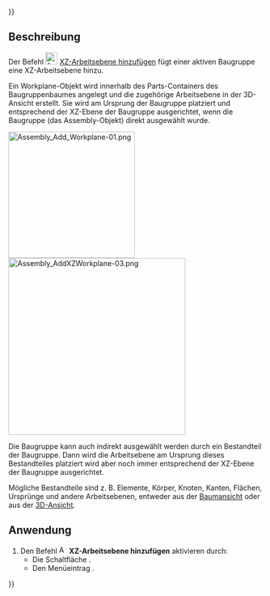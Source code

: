 {{UnfinishedDocu{{#translation:}}}}
<languages/>

{{Docnav/de
|[[Assembly3_AddWorkplane/de|Arbeitsebene hinzufügen]]
|[[Assembly3_AddZYWorkplane/de|ZY-Arbeitsebene hinzufügen]]
|[[Assembly3_Workbench/de|Assembly3]]
|IconL=Assembly_Add_Workplane.svg‎‎
|IconR=Assembly_Add_WorkplaneZY.svg‎‎
|IconC=Assembly3_workbench_icon.svg
}}

{{GuiCommand/de
|Name=Assembly3 AddXZWorkplane
|Name/de=Assembly3 XZArbeitsebeneHinzufügen
|Icon=Assembly_Add_WorkplaneXZ.svg‎‎
|MenuLocation=Assembly3 → Workplane and origin → Add XZ workplane
|Workbenches=[[Assembly3_Workbench/de|Assembly3]]
}}

<span id="Description"></span>
==Beschreibung==

Der Befehl [[Image:Assembly_Add_WorkplaneXZ.svg |24px]] [[Assembly3_AddXZWorkplane/de|XZ-Arbeitsebene hinzufügen]] fügt einer aktiven Baugruppe eine XZ-Arbeitsebene hinzu.

Ein Workplane-Objekt wird innerhalb des Parts-Containers des Baugruppenbaumes angelegt und die zugehörige Arbeitsebene in der 3D-Ansicht erstellt. Sie wird am Ursprung der Baugruppe platziert und entsprechend der XZ-Ebene der Baugruppe ausgerichtet, wenn die Baugruppe (das Assembly-Objekt) direkt ausgewählt wurde.

[[Image:Assembly_Add_Workplane-01.png|250px]] [[Image:Assembly_AddXZWorkplane-03.png|350px]]

Die Baugruppe kann auch indirekt ausgewählt werden durch ein Bestandteil der Baugruppe. Dann wird die Arbeitsebene am Ursprung dieses Bestandteiles platziert wird aber noch immer entsprechend der XZ-Ebene der Baugruppe ausgerichtet.

Mögliche Bestandteile sind z. B. Elemente, Körper, Knoten, Kanten, Flächen, Ursprünge und andere Arbeitsebenen, entweder aus der [[Tree_View/de|Baumansicht]] oder aus der [[3D_View/de|3D-Ansicht]].

<span id="Usage"></span>
==Anwendung==

# Den Befehl [[Image:Assembly_Add_WorkplaneXZ.svg|16px]] '''XZ-Arbeitsebene hinzufügen''' aktivieren durch:
#* Die Schaltfläche {{Button|[[Image:Assembly_Add_WorkplaneXZ.svg |16px]] [[Assembly3_AddXZWorkplane/de|XZ-Arbeitsebene hinzufügen]]}}.
#* Den Menüeintrag {{MenuCommand|Assembly3 → Arbeitsebene und Ursprung → [[Image:Assembly_Add_WorkplaneXZ.svg|16px]] XZ-Arbeitsebene hinzufügen}}.


{{Docnav/de
|[[Assembly3_AddWorkplane/de|Arbeitsebene hinzufügen]]
|[[Assembly3_AddZYWorkplane/de|ZY-Arbeitsebene hinzufügen]]
|[[Assembly3_Workbench/de|Assembly3]]
|IconL=Assembly_Add_Workplane.svg‎‎
|IconR=Assembly_Add_WorkplaneZY.svg‎‎
|IconC=Assembly3_workbench_icon.svg
}}
 
{{Userdocnavi{{#translation:}}}}